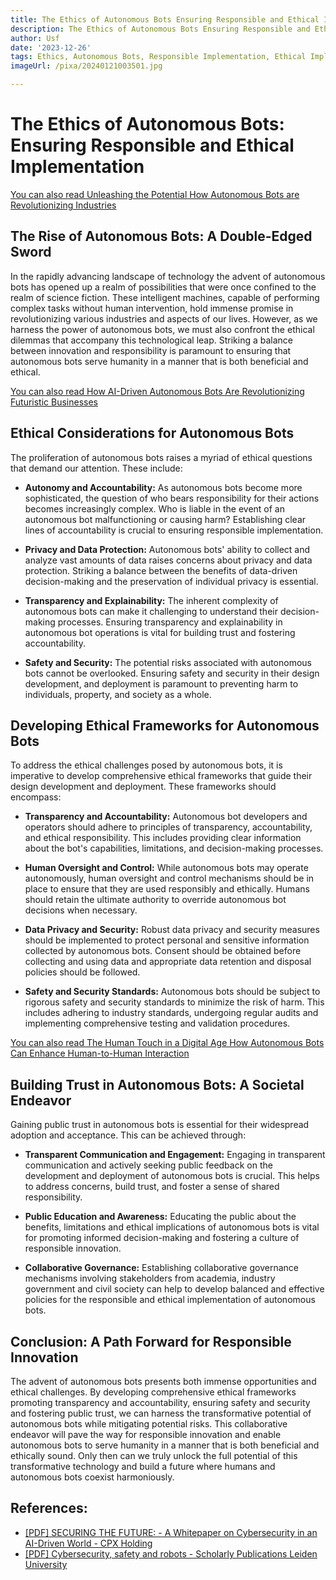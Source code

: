 ```yaml
---
title: The Ethics of Autonomous Bots Ensuring Responsible and Ethical Implementation
description: The Ethics of Autonomous Bots Ensuring Responsible and Ethical Implementation
author: Usf
date: '2023-12-26'
tags: Ethics, Autonomous Bots, Responsible Implementation, Ethical Implementation
imageUrl: /pixa/20240121003501.jpg

---
```

# The Ethics of Autonomous Bots: Ensuring Responsible  and Ethical Implementation

[You can also read  Unleashing the Potential  How Autonomous Bots are  Revolutionizing Industries](Unleashing%20the%20Potential%20How%20Autonomous%20Bots%20are%20Revolutionizing%20Industries)


## The Rise of Autonomous Bots: A Double-Edged Sword

In the rapidly advancing landscape  of technology the advent of autonomous bots has opened up a realm of possibilities that were once confined to the realm of science fiction. These intelligent machines, capable  of performing complex tasks without human intervention, hold immense promise in revolutionizing various industries and aspects of our lives. However,  as we harness the power of autonomous  bots, we must also confront the  ethical dilemmas that accompany this  technological leap. Striking  a balance between innovation and responsibility is paramount to ensuring that autonomous bots serve humanity in a manner that is  both beneficial and ethical.

[You can also read How AI-Driven Autonomous Bots Are Revolutionizing Futuristic Businesses](How%20AI-Driven%20Autonomous%20Bots%20Are%20Revolutionizing%20Futuristic%20Businesses)


## Ethical Considerations for Autonomous Bots

The proliferation  of autonomous bots raises a myriad of  ethical questions  that demand our attention. These include:

* **Autonomy and Accountability:** As  autonomous bots become more sophisticated, the question of who bears responsibility for their actions becomes increasingly complex. Who is  liable  in the event of an autonomous bot malfunctioning or causing harm? Establishing clear  lines of accountability  is crucial to  ensuring responsible  implementation.

* **Privacy and Data Protection:** Autonomous bots' ability to collect and analyze vast amounts of data raises concerns about privacy and data protection. Striking a balance between the benefits of data-driven decision-making and  the preservation of  individual privacy is essential.

* **Transparency and Explainability:** The  inherent complexity of autonomous bots can make  it challenging to understand their decision-making processes. Ensuring transparency and explainability in autonomous bot operations is vital for building trust and fostering accountability.

* **Safety and Security:** The potential risks associated with autonomous bots cannot be overlooked. Ensuring  safety and security in their design development,  and deployment is paramount to preventing harm to  individuals, property,  and society as a whole.

## Developing Ethical Frameworks for Autonomous Bots

To address the ethical challenges posed by autonomous bots,  it is imperative to develop comprehensive ethical frameworks that guide their design  development and deployment. These frameworks should encompass:

* **Transparency  and Accountability:** Autonomous bot developers and operators should adhere to principles of transparency, accountability, and  ethical  responsibility. This includes providing clear information about the bot's capabilities, limitations, and decision-making processes.

* **Human Oversight and Control:** While autonomous bots may operate autonomously, human oversight and control mechanisms should be  in place to ensure that they are used  responsibly and ethically. Humans should retain the ultimate authority to override autonomous bot decisions when necessary.

*  **Data Privacy and Security:** Robust  data privacy and security measures should  be implemented to protect personal and sensitive information collected by  autonomous bots. Consent should be  obtained before collecting and using data and appropriate data retention and disposal policies should be  followed.

* **Safety and Security Standards:**  Autonomous bots should be subject to rigorous safety  and security standards to minimize the risk  of harm. This includes adhering to industry standards, undergoing regular audits and  implementing comprehensive testing and validation procedures.

[You  can also read  The Human Touch in  a  Digital  Age How Autonomous Bots Can  Enhance Human-to-Human Interaction](The%20Human%20Touch%20in%20a%20Digital%20Age%20How%20Autonomous%20Bots%20Can%20Enhance%20Human-to-Human%20Interaction)


## Building Trust in Autonomous Bots: A Societal  Endeavor

Gaining public trust  in autonomous  bots is essential  for their widespread adoption and acceptance. This can be achieved  through:

* **Transparent Communication and  Engagement:** Engaging in transparent communication  and actively seeking public feedback on the development and deployment of autonomous bots is crucial. This helps to address concerns, build trust, and foster a sense of shared responsibility.

* **Public Education and Awareness:** Educating the public about the benefits, limitations and ethical implications of autonomous bots is vital for promoting informed decision-making and fostering  a culture of responsible innovation.

* **Collaborative Governance:** Establishing collaborative governance mechanisms involving  stakeholders from academia, industry government and civil society  can help to  develop  balanced and effective policies for the  responsible and ethical implementation of autonomous bots.

## Conclusion: A Path  Forward for Responsible Innovation

The advent of autonomous bots presents  both immense opportunities and ethical challenges. By developing comprehensive ethical frameworks promoting transparency and accountability, ensuring safety and security and fostering public trust, we can  harness the transformative potential of autonomous bots while mitigating potential risks. This collaborative endeavor will  pave the way for responsible  innovation and enable autonomous bots to serve humanity in a manner that is both beneficial and  ethically sound.  Only then can we truly unlock the full potential of this transformative technology and build a future where humans and autonomous bots coexist harmoniously.

## References:
- [[PDF] SECURING THE FUTURE: - A Whitepaper on Cybersecurity in an AI-Driven World - CPX Holding](https://www.cpx.net/media/ubjpwyqp/securing-the-future-a-whitepaper-on-cybersecurity-in-an-ai-driven-world-csc-v2-final.pdf)
- [[PDF] Cybersecurity, safety and robots - Scholarly Publications Leiden University](https://scholarlypublications.universiteitleiden.nl/access/item%3A3205254/download)
